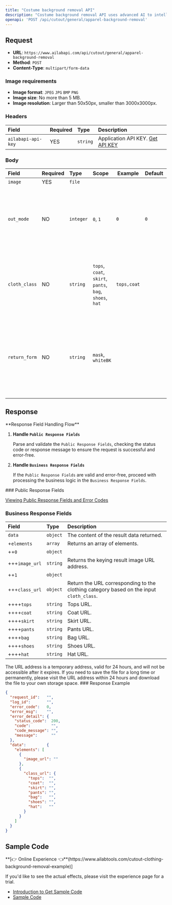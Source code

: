 ```yaml
---
title: "Costume background removal API"
description: "Costume background removal API uses advanced AI to intelligently detect and isolate clothing items, erasing backgrounds to highlight garment details effortlessly. Ideal for e-commerce and display."
openapi: 'POST /api/cutout/general/apparel-background-removal'
---
```


## Request

- **URL**: `https://www.ailabapi.com/api/cutout/general/apparel-background-removal`
- **Method**: `POST`
- **Content-Type**: `multipart/form-data`

### Image requirements

- **Image format**: `JPEG` `JPG` `BMP` `PNG`
- **Image size**: No more than 5 MB.
- **Image resolution**: Larger than 50x50px, smaller than 3000x3000px.

### Headers

| Field              | Required | Type     | Description                                        |
|:-------------------|:---------|:---------|:---------------------------------------------------|
| `ailabapi-api-key` | YES      | `string` | Application API KEY. [Get API KEY](/doc/get-api-key) |

### Body

| Field         | Required | Type      | Scope                                                                                                            | Example     | Default | Description                                                                                                                                                                                                                                                           |
|:--------------|:---------|:----------|:-----------------------------------------------------------------------------------------------------------------|-------------|---------|:----------------------------------------------------------------------------------------------------------------------------------------------------------------------------------------------------------------------------------------------------------------------|
| `image`       | YES      | `file`    |                                                                                                                  |             |         |                                                                                                                                                                                                                                                                       |
| `out_mode`    | NO       | `integer` | ``0``, ``1`` | `0`         | `0`     | ``0`: Default segmentation result of the main clothing.`, ``1`: Combined segmentation result based on the category specified by `cloth_class`.` |
| `cloth_class` | NO       | `string`  | ``tops``, ``coat``, ``skirt``, ``pants``, ``bag``, ``shoes``, ``hat`` | `tops,coat` |         | ``tops`: Tops.`, ``coat`: Coat.`, ``skirt`: Skirt.`, ``pants`: Pants.`, ``bag`: Bag.`, ``shoes`: Shoes.`, ``hat`: Hat.` |
| `return_form` | NO       | `string`  | ``mask``, ``whiteBK`` |             |         | ``whiteBK`: Returns an image with a white background.`, ``mask`: Returns a single-channel mask.`, `If not specified, a four-channel PNG image will be returned.` |

## Response
<Warning>
**Response Field Handling Flow**

1. **Handle `Public Response Fields`**

   Parse and validate the `Public Response Fields`, checking the status code or response message to ensure the request is successful and error-free.

2. **Handle `Business Response Fields`**

   If the `Public Response Fields` are valid and error-free, proceed with processing the business logic in the `Business Response Fields`.
</Warning>
### Public Response Fields

<a href="/docs/response-description" target="_blank">Viewing Public Response Fields and Error Codes</a>

### Business Response Fields

| Field          | Type     | Description                                                                             |
|:---------------|:---------|:----------------------------------------------------------------------------------------|
| `data`         | `object` | The content of the result data returned.                                                |
| +`elements`    | `array`  | Returns an array of elements.                                                           |
| ++`0`          | `object` |                                                                                         |
| +++`image_url` | `string` | Returns the keying result image URL address.                                            |
| ++`1`          | `object` |                                                                                         |
| +++`class_url` | `object` | Return the URL corresponding to the clothing category based on the input `cloth_class`. |
| ++++`tops`     | `string` | Tops URL.                                                                               |
| ++++`coat`     | `string` | Coat URL.                                                                               |
| ++++`skirt`    | `string` | Skirt URL.                                                                              |
| ++++`pants`    | `string` | Pants URL.                                                                              |
| ++++`bag`      | `string` | Bag URL.                                                                                |
| ++++`shoes`    | `string` | Shoes URL.                                                                              |
| ++++`hat`      | `string` | Hat URL.                                                                                |
<Tip>
The URL address is a temporary address, valid for 24 hours, and will not be accessible after it expires. If you need to save the file for a long time or permanently, please visit the URL address within 24 hours and download the file to your own storage space.
</Tip>
### Response Example

```json
{
  "request_id":   "",
  "log_id":       "",
  "error_code":   0,
  "error_msg":    "",
  "error_detail": {
    "status_code":  200,
    "code":         "",
    "code_message": "",
    "message":      ""
  },
  "data":         {
    "elements": [
      {
        "image_url": ""
      },
      {
        "class_url": {
          "tops":  "",
          "coat":  "",
          "skirt": "",
          "pants": "",
          "bag":   "",
          "shoes": "",
          "hat":   ""
        }
      }
    ]
  }
}
```

## Sample Code
<Tip>
**[👉 Online Experience 👈**(https://www.ailabtools.com/cutout-clothing-background-removal-example)]

If you'd like to see the actual effects, please visit the experience page for a trial.

- [Introduction to Get Sample Code](get-sample-code)
- [Sample Code][PostmanURL]

[PostmanURL]: https://documenter.getpostman.com/view/26387069/2s93JxqgHE#34bba950-f2c5-4033-be02-09669b6b1d01
</Tip>